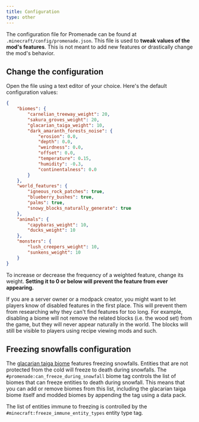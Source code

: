 ```yaml
---
title: Configuration
type: other
---
```


The configuration file for Promenade can be found at `.minecraft/config/promenade.json`.
This file is used to **tweak values of the mod's features**. This is not meant to add new features or drastically change the mod's behavior.

## Change the configuration

Open the file using a text editor of your choice. Here's the default configuration values:

```json
{
    "biomes": {
        "carnelian_treeway_weight": 20,
        "sakura_groves_weight": 20,
        "glacarian_taiga_weight": 10,
        "dark_amaranth_forests_noise": {
            "erosion": 0.0,
            "depth": 0.0,
            "weirdness": 0.0,
            "offset": 0.0,
            "temperature": 0.15,
            "humidity": -0.3,
            "continentalness": 0.0
        }
    },
    "world_features": {
        "igneous_rock_patches": true,
        "blueberry_bushes": true,
        "palms": true,
        "snowy_blocks_naturally_generate": true
    },
    "animals": {
        "capybaras_weight": 10,
        "ducks_weight": 10
    },
    "monsters": {
        "lush_creepers_weight": 10,
        "sunkens_weight": 10
    }
}
```

To increase or decrease the frequency of a weighted feature, change its weight. **Setting it to 0 or below will prevent the feature from ever appearing.**

<Callout variant="info">
    If you are a server owner or a modpack creator, you might want to let players know of disabled features in the first
    place.
    This will prevent them from researching why they can't find features for too long.
    For example, disabling a biome will not remove the related blocks (i.e. the wood set) from the game, but they will never appear naturally in the world.
    The blocks will still be visible to players using recipe viewing mods and such.
</Callout>

## Freezing snowfalls configuration
The [glacarian taiga biome](../biomes/glacarian_taiga) features freezing snowfalls. Entities that are not protected from the cold will freeze to death during snowfalls.
The `#promenade:can_freeze_during_snowfall` biome tag controls the list of biomes that can freeze entities to death during snowfall.
This means that you can add or remove biomes from this list, including the glacarian taiga biome itself and modded biomes by appending the tag using a data pack.

The list of entities immune to freezing is controlled by the `#minecraft:freeze_immune_entity_types` entity type tag.
